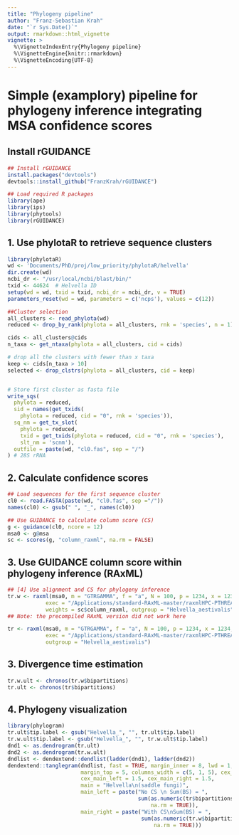 ```yaml
---
title: "Phylogeny pipeline"
author: "Franz-Sebastian Krah"
date: "`r Sys.Date()`"
output: rmarkdown::html_vignette
vignette: >
  %\VignetteIndexEntry{Phylogeny pipeline}
  %\VignetteEngine{knitr::rmarkdown}
  %\VignetteEncoding{UTF-8}
---
```


# Simple (examplory) pipeline for phylogeny inference integrating MSA confidence scores

## Install rGUIDANCE
```r
## Install rGUIDANCE
install.packages("devtools")
devtools::install_github("FranzKrah/rGUIDANCE")

## Load required R packages
library(ape)
library(ips)
library(phytools)
library(rGUIDANCE)
```

## 1. Use phylotaR to retrieve sequence clusters 
```r
library(phylotaR)
wd <- 'Documents/PhD/proj/low_priority/phylotaR/helvella'
dir.create(wd)
ncbi_dr <- "/usr/local/ncbi/blast/bin/"
txid <- 44624  # Helvella ID
setup(wd = wd, txid = txid, ncbi_dr = ncbi_dr, v = TRUE)
parameters_reset(wd = wd, parameters = c('ncps'), values = c(12))

##Cluster selection
all_clusters <- read_phylota(wd)
reduced <- drop_by_rank(phylota = all_clusters, rnk = 'species', n = 1)

cids <- all_clusters@cids
n_taxa <- get_ntaxa(phylota = all_clusters, cid = cids)

# drop all the clusters with fewer than x taxa 
keep <- cids[n_taxa > 10]
selected <- drop_clstrs(phylota = all_clusters, cid = keep)


# Store first cluster as fasta file
write_sqs(
  phylota = reduced,
  sid = names(get_txids(
    phylota = reduced, cid = "0", rnk = 'species')),
  sq_nm = get_tx_slot(
    phylota = reduced,
    txid = get_txids(phylota = reduced, cid = "0", rnk = 'species'),
    slt_nm = 'scnm'),
  outfile = paste(wd, "cl0.fas", sep = "/")
) # 28S rRNA

```

## 2. Calculate confidence scores
```r
## Load sequences for the first sequence cluster
cl0 <- read.FASTA(paste(wd, "cl0.fas", sep ="/"))
names(cl0) <- gsub(" ", "_", names(cl0))

## Use GUIDANCE to calculate column score (CS)
g <- guidance(cl0, ncore = 12)
msa0 <- g@msa
sc <- scores(g, "column_raxml", na.rm = FALSE)
```


## 3. Use GUIDANCE column score within phylogeny inference (RAxML)
```r
## [4] Use alignment and CS for phylogeny inference
tr.w <- raxml(msa0, m = "GTRGAMMA", f = "a", N = 100, p = 1234, x = 1234,
            exec = "/Applications/standard-RAxML-master/raxmlHPC-PTHREADS-AVX", threads = 12,
            weights = sc$column_raxml, outgroup = "Helvella_aestivalis")
## Note: the precompiled RAxML version did not work here

tr <- raxml(msa0, m = "GTRGAMMA", f = "a", N = 100, p = 1234, x = 1234,
            exec = "/Applications/standard-RAxML-master/raxmlHPC-PTHREADS-AVX", threads = 12,
            outgroup = "Helvella_aestivalis")


```

## 3. Divergence time estimation
```r
tr.w.ult <- chronos(tr.w$bipartitions)
tr.ult <- chronos(tr$bipartitions)
```


## 4. Phylogeny visualization
```r
library(phylogram)
tr.ult$tip.label <- gsub("Helvella_", "", tr.ult$tip.label)
tr.w.ult$tip.label <- gsub("Helvella_", "", tr.w.ult$tip.label)
dnd1 <- as.dendrogram(tr.ult)
dnd2 <- as.dendrogram(tr.w.ult)
dndlist <- dendextend::dendlist(ladder(dnd1), ladder(dnd2))
dendextend::tanglegram(dndlist, fast = TRUE, margin_inner = 8, lwd = 1,
                       margin_top = 5, columns_width = c(5, 1, 5), cex_main = 1,
                       cex_main_left = 1.5, cex_main_right = 1.5,
                       main = "Helvella\n(saddle fungi)",
                       main_left = paste("No CS \n Sum(BS) = ", 
                                         sum(as.numeric(tr$bipartitions$node.label), 
                                             na.rm = TRUE)),
                       main_right = paste("With CS\nSum(BS) = ", 
                                          sum(as.numeric(tr.w$bipartitions$node.label), 
                                              na.rm = TRUE)))
```
